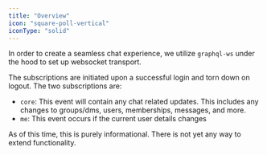 ```yaml
---
title: "Overview"
icon: "square-poll-vertical"
iconType: "solid"
---
```



In order to create a seamless chat experience, we utilize `graphql-ws` under the hood to
set up websocket transport.

The subscriptions are initiated upon a successful login and torn down on logout.
The two subscriptions are:

- `core`: This event will contain any chat related updates. This includes any changes to groups/dms,
  users, memberships, messages, and more.
- `me`: This event occurs if the current user details changes

<Note>
  As of this time, this is purely informational. There is not yet any way to
  extend functionality.
</Note>
